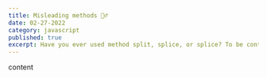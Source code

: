 ---
title: Misleading methods 🤷‍♂️
date: 02-27-2022
category: javascript
published: true
excerpt: Have you ever used method split, splice, or splice? To be continued.
---

content